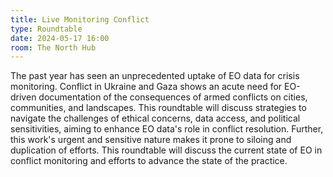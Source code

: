 ```yaml
---
title: Live Monitoring Conflict
type: Roundtable
date: 2024-05-17 16:00
room: The North Hub
---
```

The past year has seen an unprecedented uptake of EO data for crisis monitoring. Conflict in Ukraine and Gaza shows an acute need for EO-driven documentation of the consequences of armed conflicts on cities, communities, and landscapes. This roundtable will discuss strategies to navigate the challenges of ethical concerns, data access, and political sensitivities, aiming to enhance EO data's role in conflict resolution. Further, this work's urgent and sensitive nature makes it prone to siloing and duplication of efforts. This roundtable will discuss the current state of EO in conflict monitoring and efforts to advance the state of the practice.